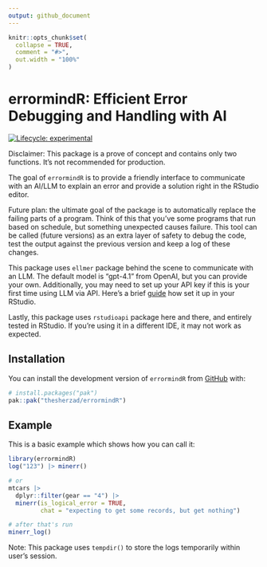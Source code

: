 ```yaml
---
output: github_document
---
```


<!-- README.md is generated from README.Rmd. Please edit that file -->

```r
knitr::opts_chunk$set(
  collapse = TRUE,
  comment = "#>",
  out.width = "100%"
)
```

# errormindR: Efficient Error Debugging and Handling with AI

<!-- badges: start -->
[![Lifecycle: experimental](https://img.shields.io/badge/lifecycle-experimental-orange.svg)](https://lifecycle.r-lib.org/articles/stages.html#experimental)
<!-- badges: end -->

Disclaimer: This package is a prove of concept and contains only two functions. It's not recommended for production.

The goal of `errormindR` is to provide a friendly interface to communicate with an AI/LLM to explain an error and provide a solution right in the RStudio editor.

Future plan: the ultimate goal of the package is to automatically replace the failing parts of a program. Think of this that you've some programs that run based on schedule, but something unexpected causes failure. This tool can be called (future versions) as an extra layer of safety to debug the code, test the output against the previous version and keep a log of these changes.

This package uses `ellmer` package behind the scene to communicate with an LLM. The default model is "gpt-4.1" from OpenAI, but you can provide your own.
Additionally, you may need to set up your API key if this is your first time using LLM via API. Here's a brief [guide](https://ellmer.tidyverse.org/reference/chat_openai.html?q=OPENAI_API_KEY#arg-api-key) how set it up in your RStudio.

Lastly, this package uses `rstudioapi` package here and there, and entirely tested in RStudio. If you're using it in a different IDE, it may not work as expected.

## Installation

You can install the development version of `errormindR` from [GitHub](https://github.com/) with:

``` r
# install.packages("pak")
pak::pak("thesherzad/errormindR")
```

## Example

This is a basic example which shows how you can call it:

```r
library(errormindR)
log("123") |> minerr()

# or
mtcars |> 
  dplyr::filter(gear == "4") |>
  minerr(is_logical_error = TRUE,
         chat = "expecting to get some records, but get nothing")

# after that's run
minerr_log()
```

Note: This package uses `tempdir()` to store the logs temporarily within user's session.
